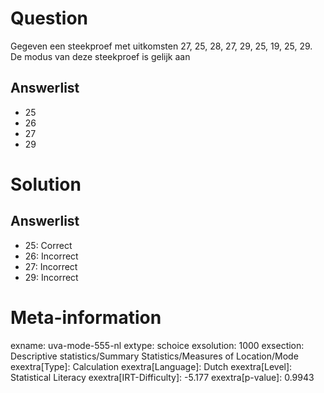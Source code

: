 Question
========

Gegeven een steekproef met uitkomsten 27, 25, 28, 27, 29, 25, 19, 25,
29. De modus van deze steekproef is gelijk aan

Answerlist
----------

* 25
* 26
* 27
* 29

Solution
========

Answerlist
----------

* 25: Correct
* 26: Incorrect
* 27: Incorrect
* 29: Incorrect

Meta-information
================
exname: uva-mode-555-nl
extype: schoice
exsolution: 1000
exsection: Descriptive statistics/Summary Statistics/Measures of Location/Mode
exextra[Type]: Calculation
exextra[Language]: Dutch
exextra[Level]: Statistical Literacy
exextra[IRT-Difficulty]: -5.177
exextra[p-value]: 0.9943
